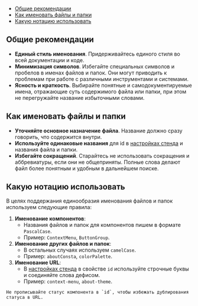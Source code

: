 
<MdxMenu>

- [Общие рекомендации](#общие-рекомандации)
- [Как именовать файлы и папки](#как-именовать-файлы-и-папки)
- [Какую нотацию использовать](#какую-нотацию-использовать)

</MdxMenu>

## Общие рекомендации

- **Единый стиль именования**. Придерживайтесь единого стиля во всей документации и коде.
- **Минимизация символов**. Избегайте специальных символов и пробелов в именах файлов и папок. Они могут приводить к проблемам при работе с различными инструментами и системами.
- **Ясность и краткость**. Выбирайте понятные и самодокументируемые имена, отражающие суть содержимого файла или папки, при этом не перегружайте название избыточными словами.

## Как именовать файлы и папки

- **Уточняйте основное назначение файла**. Название должно сразу говорить, что содержится внутри.
- **Используйте одинаковые названия** для id в [настройках стенда](##LIBS.LIB.STAND/lib:portal/stand:portal-documentation-structure/hash:настройки-стенда) и названия файла и папки.
- **Избегайте сокращений**. Старайтесь не использовать сокращения и аббревиатуры, если они не общеприняты. Полные слова делают файл более понятным и удобным в дальнейшем поиске.

## Какую нотацию использовать

В целях поддержания единообразия именования файлов и папок используем следующие правила:

1.  **Именование компонентов**:
    - Названия файлов и папок для компонентов пишем в формате `PascalCase`.
    - Пример: `ContextMenu`, `ButtonGroup`.
2.  **Именование других файлов и папок**:
    - В остальных случаях используем `camelCase`.
    - Пример: `aboutConsta`, `colorPalette`.
3.  **Именование URL**:
    - В [настройках стенда](##LIBS.LIB.STAND/lib:portal/stand:portal-documentation-structure/hash:настройки-стенда) в свойстве `id` используйте строчные буквы и соединяйте слова дефисом.
    - Пример: `context-menu`, `about-theme`.

<MdxInformer status="alert">

    Не прописывайте статус компонента в `id`, чтобы избежать дублирования статуса в URL.

</MdxInformer>
